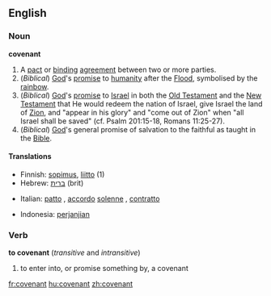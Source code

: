 ==English==
===Noun===
'''covenant'''
#A [[pact]] or [[binding]] [[agreement]] between two or more parties.
#(''Biblical'') [[God]]'s [[promise]] to [[humanity]] after the [[Flood]], symbolised by the [[rainbow]].
#(''Biblical'') [[God]]'s [[promise]] to [[Israel]] in both the [[Old Testament]] and the [[New Testament]] that He would redeem the nation of Israel, give Israel the land of [[Zion]], and "appear in his glory" and "come out of Zion" when "all Israel shall be saved" (cf. Psalm 201:15-18, Romans 11:25-27).
#(''Biblical'') [[God]]'s general promise of salvation to the faithful as taught in the [[Bible]].

====Translations====
{{top}}
*Finnish: [[sopimus]], [[liitto]] (1)
*Hebrew: [[ברית]] (brit) {{f}}
{{mid}}
*Italian: [[patto]] {{m}}, [[accordo]] [[solenne]] {{m}}, [[contratto]] {{m}}
{{bottom}}
*Indonesia: [[perjanjian]]

===Verb===
'''to covenant'''  (''transitive'' and ''intransitive'')
# to enter into, or promise something by, a covenant

[[fr:covenant]]
[[hu:covenant]]
[[zh:covenant]]